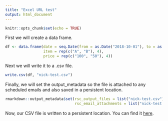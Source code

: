 ```yaml
---
title: "Excel URL test"
output: html_document
---
```


```r
knitr::opts_chunk$set(echo = TRUE)
```

First we will create a data frame.

``` r
df <- data.frame(date = seq.Date(from = as.Date("2018-10-01"), to = as.Date("2018-10-08"), by = "1 day"),
                 item = rep(c("A", "B"), 4),
                 price = rep(c("100", "50"), 4))
```

Next we will write it to a .csv file.

``` r
write.csv(df, "nick-test.csv")
```

Finally, we will set the output_metadata so the file is attached to any scheduled emails and also saved in a persistent location.

``` r
rmarkdown::output_metadata$set(rsc_output_files = list("nick-test.csv"),
                               rsc_email_attachments = list("nick-test.csv"))
```

Now, our CSV file is written to a persistent location. You can find it [here](nick-test.csv).